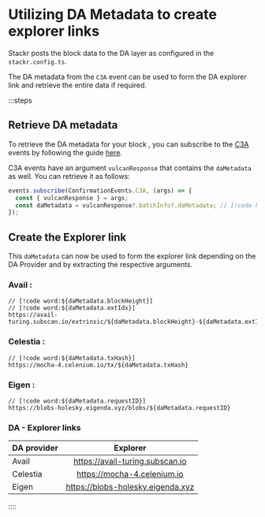 # Utilizing DA Metadata to create explorer links

Stackr posts the block data to the DA layer as configured in the `stackr.config.ts`.

The DA metadata from the `C3A` event can be used to form the DA explorer link and retrieve the entire data if required.

:::steps

## Retrieve DA metadata

To retrieve the DA metadata for your block , you can subscribe to the [C3A](/build/framework/events#confirmationeventsc3a) events by following the guide [here](/build/framework/events#subscribing-to-events).

C3A events have an argument `vulcanResponse` that contains the `daMetadata` as well. You can retrieve it as follows:

```ts
events.subscribe(ConfirmationEvents.C3A, (args) => {
  const { vulcanResponse } = args;
  const daMetadata = vulcanResponse?.batchInfo?.daMetadata; // [!code hl]
});
```

## Create the Explorer link

This `daMetadata` can now be used to form the explorer link depending on the DA Provider and by extracting the respective arguments.

### Avail :

```
// [!code word:${daMetadata.blockHeight}]
// [!code word:${daMetadata.extIdx}]
https://avail-turing.subscan.io/extrinsic/${daMetadata.blockHeight}-${daMetadata.extIdx}
```

### Celestia :

```
// [!code word:${daMetadata.txHash}]
https://mocha-4.celenium.io/tx/${daMetadata.txHash}
```

### Eigen :

```
// [!code word:${daMetadata.requestID}]
https://blobs-holesky.eigenda.xyz/blobs/${daMetadata.requestID}
```

### DA - Explorer links

| DA provider |             Explorer              |
| ----------- | :-------------------------------: |
| Avail       |  https://avail-turing.subscan.io  |
| Celestia    |    https://mocha-4.celenium.io    |
| Eigen       | https://blobs-holesky.eigenda.xyz |

::::
